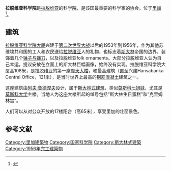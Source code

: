 '''拉脱维亚科学院'''是[[拉脱维亚|拉脱维亚]]的科学院，是该国最重要的科学家的协会。位于[[里加|里加]]<ref name=lza>{{Cite web |url=http://www.lza.lv/ |title=Latvian Academy of Sciences website |access-date=2010-02-10 |archive-url=https://web.archive.org/web/20200512064238/http://www.lza.lv/ |archive-date=2020-05-12 |dead-url=yes }}</ref>。
 
== 建筑 ==
{{main|科學院大廈}}
[[科學院大廈|拉脱维亚科学院大厦]]兴建于[[第二次世界大战|第二次世界大战]]以后的1953年到1956年，作为其他苏维埃共和国的工人和农民送给[[拉脱维亚|拉脱维亚]]人的礼物，也标志着[[斯大林|斯大林]]帝国的边界，装饰着几个[[锤子与镰刀|锤子与镰刀]]，以及拉脱维亚folk ornaments。大部分拉脱维亚人认为自己幸运，提议安放在立面上的斯大林巨幅画像，始终没有实现。拉脱维亚科学院大厦高108米，是拉脱维亚的第一座[[摩天大楼|摩天大楼]]，和最高建筑（直至兴建Hansabanka Central Office，121米），是当时世界上最高的[[钢筋混凝土|钢筋混凝土]]建筑之一。

这座建筑由[[列夫·鲁德涅夫|列夫·鲁德涅夫]]设计，属于[[斯大林式建筑|斯大林式建筑]]，类似[[七姐妹_(莫斯科)|莫斯科七姐妹]]，尤其是[[莫斯科大学|莫斯科大学]]主楼。当地人为这座大楼所起的绰号包括“斯大林生日蛋糕”和“克里姆林宫”。

人们可以从对公众开放的17楼阳台（高65米），享受里加的壮丽景色。

== 参考文献 ==
{{Reflist}}
{{Commonscat|Latvian Academy of Sciences (building)}}

{{coord|56|56|36|N|24|07|19|E|display=title|region:LV-RIX_type:landmark_source:dewiki}}
{{國際科學理事會}}
{{Authority control}}

[[Category:里加建築物|Category:里加建築物]]
[[Category:国家科学院|Category:国家科学院]]
[[Category:斯大林式建築|Category:斯大林式建築]]
[[Category:1956年完工建築物|Category:1956年完工建築物]]
